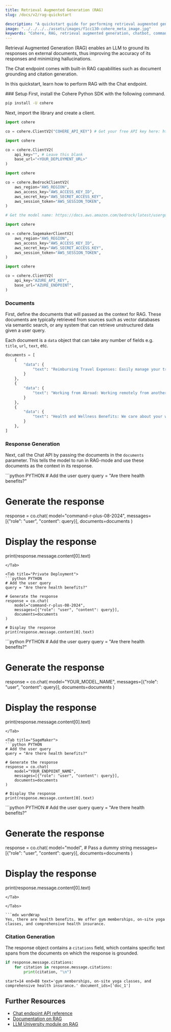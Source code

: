 ```yaml
---
title: Retrieval Augmented Generation (RAG)
slug: /docs/v2/rag-quickstart

description: "A quickstart guide for performing retrieval augmented generation (RAG) with Cohere's Command models (v2 API)."
image: "../../../../assets/images/f1cc130-cohere_meta_image.jpg"  
keywords: "Cohere, RAG, retrieval augmented generation, chatbot, command models"
---
```

Retrieval Augmented Generation (RAG) enables an LLM to ground its responses on external documents, thus improving the accuracy of its responses and minimizing hallucinations.

The Chat endpoint comes with built-in RAG capabilities such as document grounding and citation generation.  

In this quickstart, learn how to perform RAG with the Chat endpoint.

<Steps>
### Setup
First, install the Cohere Python SDK with the following command.

```bash
pip install -U cohere
```

Next, import the library and create a client.

<Tabs>
<Tab title="Cohere Platform">

```python PYTHON
import cohere

co = cohere.ClientV2("COHERE_API_KEY") # Get your free API key here: https://dashboard.cohere.com/api-keys
```

</Tab>
<Tab title="Private Deployment">

```python PYTHON
import cohere

co = cohere.ClientV2(
    api_key="", # Leave this blank
    base_url="<YOUR_DEPLOYMENT_URL>"
)
```

</Tab>

<Tab title="Bedrock">

```python PYTHON
import cohere

co = cohere.BedrockClientV2(
    aws_region="AWS_REGION",
    aws_access_key="AWS_ACCESS_KEY_ID",
    aws_secret_key="AWS_SECRET_ACCESS_KEY",
    aws_session_token="AWS_SESSION_TOKEN",
)

# Get the model name: https://docs.aws.amazon.com/bedrock/latest/userguide/models-supported.html
```
</Tab>

<Tab title="SageMaker">

```python PYTHON
import cohere

co = cohere.SagemakerClientV2(
    aws_region="AWS_REGION",
    aws_access_key="AWS_ACCESS_KEY_ID",
    aws_secret_key="AWS_SECRET_ACCESS_KEY",
    aws_session_token="AWS_SESSION_TOKEN",
)
```
</Tab>

<Tab title="Azure AI">

```python PYTHON
import cohere

co = cohere.ClientV2(
    api_key="AZURE_API_KEY",
    base_url="AZURE_ENDPOINT",
)
```
</Tab>

</Tabs>

### Documents

First, define the documents that will passed as the context for RAG. These documents are typically retrieved from sources such as vector databases via semantic search, or any system that can retrieve unstructured data given a user query.

Each document is a `data` object that can take any number of fields e.g. `title`, `url`, `text`, etc.

```python PYTHON
documents = [
    {
        "data": {
            "text": "Reimbursing Travel Expenses: Easily manage your travel expenses by submitting them through our finance tool. Approvals are prompt and straightforward."
        }
    },
    {
        "data": {
            "text": "Working from Abroad: Working remotely from another country is possible. Simply coordinate with your manager and ensure your availability during core hours."
        }
    },
    {
        "data": {
            "text": "Health and Wellness Benefits: We care about your well-being and offer gym memberships, on-site yoga classes, and comprehensive health insurance."
        }
    },
]

```
### Response Generation

Next, call the Chat API by passing the documents in the `documents` parameter. This tells the model to run in RAG-mode and use these documents as the context in its response.

<Tabs>
<Tab title="Cohere Platform">
```python PYTHON
# Add the user query
query = "Are there health benefits?"

# Generate the response
response = co.chat(
    model="command-r-plus-08-2024",
    messages=[{"role": "user", "content": query}],
    documents=documents
)

# Display the response
print(response.message.content[0].text)
```
</Tab>

<Tab title="Private Deployment">
```python PYTHON
# Add the user query
query = "Are there health benefits?"

# Generate the response
response = co.chat(
    model="command-r-plus-08-2024",
    messages=[{"role": "user", "content": query}],
    documents=documents
)

# Display the response
print(response.message.content[0].text)
```
</Tab>

<Tab title="Bedrock">
```python PYTHON
# Add the user query
query = "Are there health benefits?"

# Generate the response
response = co.chat(
    model="YOUR_MODEL_NAME",
    messages=[{"role": "user", "content": query}],
    documents=documents
)

# Display the response
print(response.message.content[0].text)
```
</Tab>

<Tab title="SageMaker">
```python PYTHON
# Add the user query
query = "Are there health benefits?"

# Generate the response
response = co.chat(
    model="YOUR_ENDPOINT_NAME",
    messages=[{"role": "user", "content": query}],
    documents=documents
)

# Display the response
print(response.message.content[0].text)
```
</Tab>

<Tab title="Azure AI">
```python PYTHON
# Add the user query
query = "Are there health benefits?"

# Generate the response
response = co.chat(
    model="model", # Pass a dummy string
    messages=[{"role": "user", "content": query}],
    documents=documents
)

# Display the response
print(response.message.content[0].text)
```
</Tab>

</Tabs>

```mdx wordWrap
Yes, there are health benefits. We offer gym memberships, on-site yoga classes, and comprehensive health insurance.
```

### Citation Generation

The response object contains a `citations` field, which contains specific text spans from the documents on which the response is grounded.

```python PYTHON
if response.message.citations:
    for citation in response.message.citations:
        print(citation, "\n")
```

```mdx wordWrap
start=14 end=88 text='gym memberships, on-site yoga classes, and comprehensive health insurance.' document_ids=['doc_1'] 

```

</Steps>

## Further Resources
- [Chat endpoint API reference](https://docs.cohere.com/reference/chat)
- [Documentation on RAG](https://docs.cohere.com/docs/retrieval-augmented-generation-rag)
- [LLM University module on RAG](https://cohere.com/llmu#rag)
